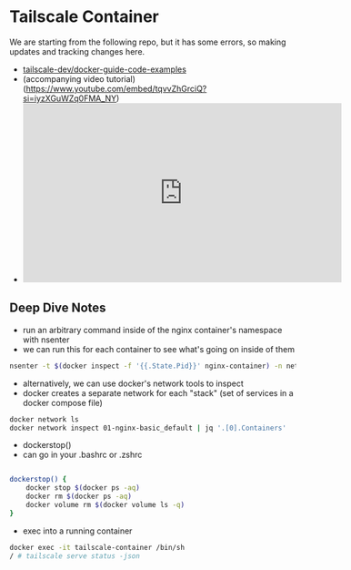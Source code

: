 # Tailscale Container

We are starting from the following repo, but it has some errors, so making updates and tracking changes here.

- [tailscale-dev/docker-guide-code-examples](https://github.com/tailscale-dev/docker-guide-code-examples)
- (accompanying video tutorial)(https://www.youtube.com/embed/tqvvZhGrciQ?si=iyzXGuWZq0FMA_NY)
- <iframe
    width="560"
    height="315"
    src="https://www.youtube.com/embed/tqvvZhGrciQ?si=iyzXGuWZq0FMA_NY"
    title="YouTube video player"
    frameborder="0"
    allow="accelerometer; autoplay; clipboard-write; encrypted-media; gyroscope; picture-in-picture; web-share"
    referrerpolicy="strict-origin-when-cross-origin"
    allowfullscreen></iframe>

## Deep Dive Notes

- run an arbitrary command inside of the nginx container's namespace with nsenter
- we can run this for each container to see what's going on inside of them

```bash
nsenter -t $(docker inspect -f '{{.State.Pid}}' nginx-container) -n netstat -tunalp
```

- alternatively, we can use docker's network tools to inspect
- docker creates a separate network for each "stack" (set of services in a docker compose file)

```bash
docker network ls
docker network inspect 01-nginx-basic_default | jq '.[0].Containers'
```

- dockerstop()
- can go in your .bashrc or .zshrc

```bash

dockerstop() {
    docker stop $(docker ps -aq)
    docker rm $(docker ps -aq)
    docker volume rm $(docker volume ls -q)
}
```

- exec into a running container

```bash
docker exec -it tailscale-container /bin/sh
/ # tailscale serve status -json
```
